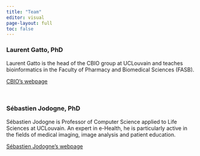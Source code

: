 ```yaml
---
title: "Team"
editor: visual
page-layout: full
toc: false
---
```


### Laurent Gatto, PhD

Laurent Gatto is the head of the CBIO group at UCLouvain and teaches bioinformatics in the Faculty of Pharmacy and Biomedical Sciences (FASB).

[CBIO's webpage](https://lgatto.github.io/cbio-lab/ "CBIO lab")

\

### Sébastien Jodogne, PhD

Sébastien Jodogne is Professor of Computer Science applied to Life Sciences at UCLouvain. An expert in e-Health, he is particularly active in the fields of medical imaging, image analysis and patient education.

[Sébastien Jodogne's webpage](https://www.info.ucl.ac.be/~sjodogne/ "Sébastien Jodogne")
